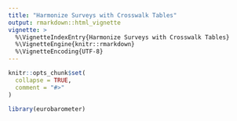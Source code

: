 ```yaml
---
title: "Harmonize Surveys with Crosswalk Tables"
output: rmarkdown::html_vignette
vignette: >
  %\VignetteIndexEntry{Harmonize Surveys with Crosswalk Tables}
  %\VignetteEngine{knitr::rmarkdown}
  %\VignetteEncoding{UTF-8}
---
```


```r
knitr::opts_chunk$set(
  collapse = TRUE,
  comment = "#>"
)
```

```r
library(eurobarometer)
```
